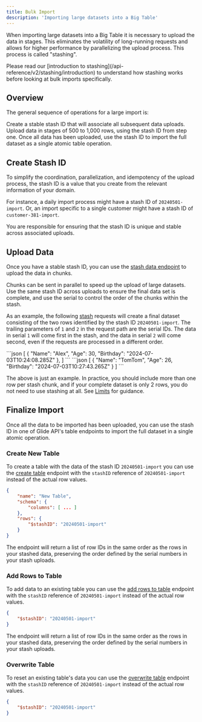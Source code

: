 ```yaml
---
title: Bulk Import
description: 'Importing large datasets into a Big Table'
---
```


When importing large datasets into a Big Table it is necessary to upload the data in stages. This eliminates the volatility of long-running requests and allows for higher performance by parallelizing the upload process. This process is called "stashing".

<Tip>
  Please read our [introduction to stashing](/api-reference/v2/stashing/introduction) to understand how stashing works before looking at bulk imports specifically.
</Tip>


## Overview

The general sequence of operations for a large import is:

<Steps>
  <Step title="Create stash identifier">
    Create a stable stash ID that will associate all subsequent data uploads.
  </Step>
  <Step title="Upload data subsets">
    Upload data in stages of 500 to 1,000 rows, using the stash ID from step one.
  </Step>
  <Step title="Finalize import">
    Once all data has been uploaded, use the stash ID to import the full dataset as a single atomic table operation.
  </Step>
</Steps>

## Create Stash ID

To simplify the coordination, parallelization, and idempotency of the upload process, the stash ID is a value that you create from the relevant information of your domain.

For instance, a daily import process might have a stash ID of `20240501-import`. Or, an import specific to a single customer might have a stash ID of `customer-381-import`.

You are responsible for ensuring that the stash ID is unique and stable across associated uploads.

## Upload Data

Once you have a stable stash ID, you can use the [stash data endpoint](/api-reference/v2/stashing/put-stashes-serial) to upload the data in chunks.

Chunks can be sent in parallel to speed up the upload of large datasets. Use the same stash ID across uploads to ensure the final data set is complete, and use the serial to control the order of the chunks within the stash.

As an example, the following [stash](/api-reference/v2/stashing/put-stashes-serial) requests will create a final dataset consisting of the two rows identified by the stash ID `20240501-import`. The trailing parameters of `1` and `2` in the request path are the serial IDs. The data in serial `1` will come first in the stash, and the data in serial `2` will come second, even if the requests are processed in a different order.

<Tabs>
    <Tab title="PUT /stashes/20240501-import/1">
        ```json
        [
            {
                "Name": "Alex",
                "Age": 30,
                "Birthday": "2024-07-03T10:24:08.285Z"
            },
        ]
        ```
    </Tab>
    <Tab title="PUT /stashes/20240501-import/2">
        ```json
        [
            {
                "Name": "TomTom",
                "Age": 26,
                "Birthday": "2024-07-03T10:27:43.265Z"
            }
        ]
        ```
    </Tab>
</Tabs>

<Note>The above is just an example. In practice, you should include more than one row per stash chunk, and if your complete dataset is only 2 rows, you do not need to use stashing at all. See [Limits](/api-reference/v2/general/limits) for guidance.</Note>

## Finalize Import

Once all the data to be imported has been uploaded, you can use the stash ID in one of Glide API's table endpoints to import the full dataset in a single atomic operation.

### Create New Table

To create a table with the data of the stash ID `20240501-import` you can use the [create table](/api-reference/v2/tables/post-tables) endpoint with the `stashID` reference of `20240501-import` instead of the actual row values.

```json
{
    "name": "New Table",
    "schema": {
        "columns": [ ... ]
    },
    "rows": {
        "$stashID": "20240501-import"
    }
}
```

The endpoint will return a list of row IDs in the same order as the rows in your stashed data, preserving the order defined by the serial numbers in your stash uploads.

### Add Rows to Table

To add data to an existing table you can use the [add rows to table](/api-reference/v2/tables/post-table-rows) endpoint with the `stashID` reference of `20240501-import` instead of the actual row values.

```json
{
    "$stashID": "20240501-import"
}
```

The endpoint will return a list of row IDs in the same order as the rows in your stashed data, preserving the order defined by the serial numbers in your stash uploads.

### Overwrite Table

To reset an existing table's data you can use the [overwrite table](/api-reference/v2/tables/put-tables) endpoint with the `stashID` reference of `20240501-import` instead of the actual row values.

```json
{
    "$stashID": "20240501-import"
}
```